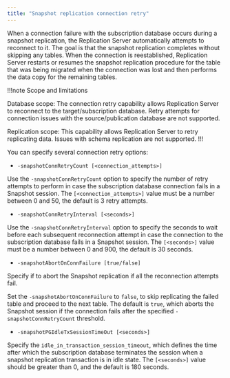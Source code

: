 ```yaml
---
title: "Snapshot replication connection retry"
---
```


When a connection failure with the subscription database occurs during a snapshot replication, 
the Replication Server automatically attempts to reconnect to it. 
The goal is that the snapshot replication completes without skipping any tables. When the connection is reestablished, 
Replication Server restarts or resumes the snapshot replication procedure for the table that was being migrated when the connection was lost and then performs the data copy for the remaining tables.

!!!note Scope and limitations

   Database scope: The connection retry capability allows Replication Server to reconnect to the target/subscription database. 
   Retry attempts for connection issues with the source/publication database are not supported.

   Replication scope: This capability allows Replication Server to retry replicating data. 
   Issues with schema replication are not supported.
!!!   

You can specify several connection retry options:

- `-snapshotConnRetryCount [<connection_attempts>]`

Use the `-snapshotConnRetryCount` option to specify the number of retry attempts to perform in case the subscription database connection fails in a Snapshot session. 
The `[<connection_attempts>]` value must be a number between 0 and 50, the default is 3 retry attempts. 

- `-snapshotConnRetryInterval [<seconds>]`

Use the `-snapshotConnRetryInterval` option to specify the seconds to wait before each subsequent reconnection attempt 
in case the connection to the subscription database fails in a Snapshot session. 
The `[<seconds>]` value must be a number between 0 and 900, the default is 30 seconds. 

- `-snapshotAbortOnConnFailure [true/false]`

Specify if to abort the Snapshot replication if all the reconnection attempts fail. 

Set the `-snapshotAbortOnConnFailure` to `false`, to skip replicating the failed table and proceed to the next table. 
The default is `true`, which aborts the Snapshot session if the connection fails after the specified `-snapshotConnRetryCount` threshold.

- `-snapshotPGIdleTxSessionTimeOut [<seconds>]`

Specify the `idle_in_transaction_session_timeout`, which defines the time after which
the subscription database terminates the session when a snapshot replication transaction is in idle state. 
The `[<seconds>]` value should be greater than 0, and the default is 180 seconds.

